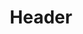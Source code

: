 ---
title: Header
description: "Multilingual Documentation Template with Astro: Because One Language is Just Not Enough!"
---